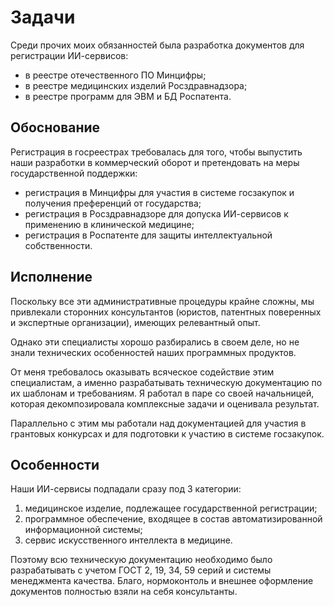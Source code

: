 # Задачи

Среди прочих моих обязанностей была разработка документов для регистрации ИИ-сервисов: 
- в реестре отечественного ПО Минцифры;
- в реестре медицинских изделий Росздравнадзора;
- в реестре программ для ЭВМ и БД Роспатента.

## Обоснование

Регистрация в госреестрах требовалась для того, чтобы выпустить наши разработки в коммерческий оборот и претендовать на меры государственной поддержки:

- регистрация в Минцифры для участия в системе госзакупок и получения преференций от государства;
- регистрация в Росздравнадзоре для допуска ИИ-сервисов к применению в клинической медицине;
- регистрация в Роспатенте для защиты интеллектуальной собственности.

## Исполнение

Поскольку все эти административные процедуры крайне сложны, мы привлекали сторонних консультантов (юристов, патентных поверенных и экспертные организации), имеющих релевантный опыт.

Однако эти специалисты хорошо разбирались в своем деле, но не знали технических особенностей наших программных продуктов.

От меня требовалось оказывать всяческое содействие этим специалистам, а именно разрабатывать техническую документацию по их шаблонам и требованиям. Я работал в паре со своей начальницей, которая декомпозировала комплексные задачи и оценивала результат.

Параллельно с этим мы работали над документацией для участия в грантовых конкурсах и для подготовки к участию в системе госзакупок.

## Особенности

Наши ИИ-сервисы подпадали сразу под 3 категории:

1. медицинское изделие, подлежащее государственной регистрации;
2. программное обеспечение, входящее в состав автоматизированной информационной системы;
3. сервис искусственного интеллекта в медицине.

Поэтому всю техническую документацию необходимо было разрабатывать с учетом ГОСТ 2, 19, 34, 59 серий и системы менеджмента качества. Благо, нормоконтоль и внешнее оформление документов полностью взяли на себя консультанты.
